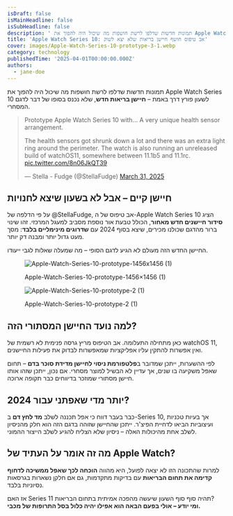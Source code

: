 ```yaml
---
isDraft: false
isMainHeadline: false
isSubHeadline: false
description: ' תמונות חדשות שדלפו לרשת חושפות מה שיכול היה להפוך את Apple Watch Series 10 לשעון פורץ דרך באמת – **חיישן בריאות חדש**, שלא נכנס בסופו של דב'
title: 'Apple Watch Series 10: אב טיפוס חושף חיישן בריאות שלא יצא לשוק'
cover: images/Apple-Watch-Series-10-prototype-3-1.webp
category: technology
publishedTime: '2025-04-01T00:00:00.000Z'
authors:
  - jane-doe
---
```


תמונות חדשות שדלפו לרשת חושפות מה שיכול היה להפוך את Apple Watch Series 10 לשעון פורץ דרך באמת – **חיישן בריאות חדש**, שלא נכנס בסופו של דבר לדגם המסחרי.

> Prototype Apple Watch Series 10 with… A very unique health sensor arrangement.  
>   
> The health sensors got shrunk down a lot and there was an extra light ring around the perimeter. The watch is also running an unreleased build of watchOS11, somewhere between 11.1b5 and 11.1rc. [pic.twitter.com/8n06JkQT39](https://t.co/8n06JkQT39)
> 
> — Stella - Fudge (@StellaFudge) [March 31, 2025](https://twitter.com/StellaFudge/status/1906777369546727641?ref_src=twsrc%5Etfw)

## **חיישן קיים – אבל לא בשעון שיצא לחנויות**

על פי הדלפה של @StellaFudge, אב טיפוס של ה-Apple Watch Series 10 הציג **סידור חיישנים חדש מאחור**, הכולל טבעת אור נוספת מסביב למעגל המרכזי. זהו שינוי ברור מהדגם שכולנו מכירים, שיצא בסוף 2024 עם **שדרוגים מינימליים בלבד**: מסך מעט גדול יותר ומבנה דק יותר.

החיישן החדש הזה מעולם לא הגיע לדגם הסופי – מה שמעלה שאלות לגבי ייעודו.

<figure>

![Apple-Watch-Series-10-prototype-1456x1456 (1)](images/Apple-Watch-Series-10-prototype-1456x1456-1-900x900.webp)

<figcaption>

Apple-Watch-Series-10-prototype-1456×1456 (1)

</figcaption>

</figure>

<figure>

![Apple-Watch-Series-10-prototype-2 (1)](images/Apple-Watch-Series-10-prototype-2-1-900x900.webp)

<figcaption>

Apple-Watch-Series-10-prototype-2 (1)

</figcaption>

</figure>

## **למה נועד החיישן המסתורי הזה?**

כאן מתחילה התעלומה. אב הטיפוס מריץ גרסה פנימית לא רשמית של watchOS 11, ואין אפשרות להתקין עליו אפליקציות שמאפשרות לבדוק את פעילות החיישנים.

לפי ההשערות, ייתכן שמדובר ב**פלטפורמת ניסוי לחיישן מדידת סוכר בדם** – תחום שאפל משקיעה בו שנים, אך עדיין לא הבשיל למוצר מסחרי. אם נכון, ייתכן שזהו אותו חיישן מסתורי שמוזכר בדיווחים כבר תקופה ארוכה.

## **יותר מדי שאפתני עבור 2024?**

כבר בעבר דווח כי אפל תכננה לשלב **מד לחץ דם** ב-Series 10, אך בעיות טכניות ועיצוביות הביאו לדחיית הפיצ'ר. ייתכן שהחיישן שזוהה בדגם הזה הוא חלק מהניסיון לשלב אחת מהיכולות האלה – ניסיון שלא הצליח להגיע לשלב הייצור ההמוני.

## **מה זה אומר על העתיד של Apple Watch?**

למרות שהתכונה הזו לא יצאה לפועל, היא מהווה **הוכחה לכך שאפל ממשיכה לדחוף קדימה את תחום הבריאות** עם בדיקות מתקדמות, גם אם חלקן נשארות בגרסאות נסיוניות בלבד.

אז האם Series 11 תהיה סוף סוף השעון שיעשה מהפכה אמיתית בתחום הבריאות?  
**ומי יודע – אולי בפעם הבאה הוא אפילו יהיה כלול בסל התרופות של מכבי.**
